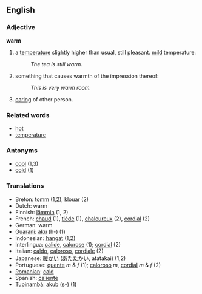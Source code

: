 ==English==
===Adjective===
'''warm'''

#a [[temperature]] slightly higher than usual, still pleasant. [[Mild|mild]] temperature:
#:''The tea is still warm.''
#something that causes warmth of the impression thereof:
#:''This is very warm room.''
#[[care|caring]] of other person.

===Related words===
*[[hot]]
*[[temperature]]

===Antonyms===
*[[cool]] (1,3)
*[[cold]] (1)

===Translations===
*Breton: [[tomm]] (1,2), [[klouar]] (2)
*Dutch: warm
*Finnish: [[lämmin]] (1, 2)
*French: [[chaud]] (1), [[tiède]] (1), [[chaleureux]] (2), [[cordial]] (2)
*German: warm
*[[Guarani]]: [[aku]] (h-) (1)
*Indonesian: [[hangat]] (1,2)
*Interlingua: [[calide]], [[calorose]] (1); [[cordial]] (2)
*Italian: [[caldo]], [[caloroso#Italian|caloroso]], [[cordiale]] (2)
*Japanese: [[暖かい]] (あたたかい, atatakai) (1,2)
*Portuguese: [[quente]] ''m'' & ''f'' (1); [[caloroso#Portuguese|caloroso]] ''m'', [[cordial]] ''m'' & ''f'' (2)
*[[Romanian]]: [[cald]]
*Spanish: [[caliente]]
*[[Tupinambá]]: [[akub]] (s-) (1)